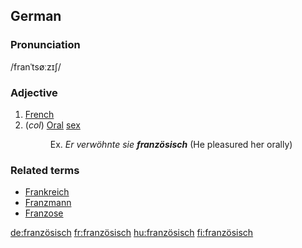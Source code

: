 :{{see|Französisch}}
==German==
===Pronunciation===
/franˈtsøːzɪʃ/
===Adjective===
# [[French]]
# (''col'') [[Oral]] [[sex]]
#:Ex. ''Er verwöhnte sie '''französisch''''' (He pleasured her orally)

===Related terms===
*[[Frankreich]]
*[[Franzmann]]
*[[Franzose]]

[[de:französisch]]
[[fr:französisch]]
[[hu:französisch]]
[[fi:französisch]]